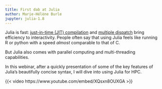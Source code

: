 ```yaml
---
title: First dab at Julia
author: Marie-Hélène Burle
jupyter: julia-1.8
---
```


:::{.def}

Julia is fast: [just-in-time (JIT) compilation](https://en.wikipedia.org/wiki/Just-in-time_compilation) and [multiple dispatch](https://en.wikipedia.org/wiki/Multiple_dispatch) bring efficiency to interactivity. People often say that using Julia feels like running R or python with a speed *almost* comparable to that of C.

But Julia also comes with parallel computing and multi-threading capabilities.

In this webinar, after a quickly presentation of some of the key features of Julia's beautifully concise syntax, I will dive into using Julia for HPC.

:::

{{< video https://www.youtube.com/embed/XQsxn8OUXGA >}}
